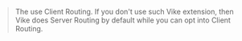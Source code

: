 
> The <UiFrameworkVikeExtension plural /> use Client Routing. If you don't use such Vike extension, then Vike does Server Routing by default while you can <Link href="/clientRouting">opt into Client Routing</Link>.
